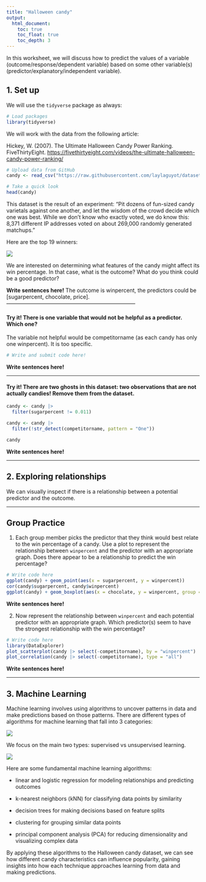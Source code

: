 ---
title: "Halloween candy"
output: 
  html_document:
    toc: true
    toc_float: true
    toc_depth: 3
---

In this worksheet, we will discuss how to predict the values of a variable (outcome/response/dependent variable) based on some other variable(s) (predictor/explanatory/independent variable).

## 1. Set up

We will use the `tidyverse` package as always:

```{r, warning = FALSE}
# Load packages
library(tidyverse)
```

We will work with the data from the following article:

Hickey, W. (2007). The Ultimate Halloween Candy Power Ranking. FiveThirtyEight. <https://fivethirtyeight.com/videos/the-ultimate-halloween-candy-power-ranking/>

```{r}
# Upload data from GitHub
candy <- read_csv("https://raw.githubusercontent.com/laylaguyot/datasets/main//Halloween-candy.csv")

# Take a quick look
head(candy)
```

This dataset is the result of an experiment: "Pit dozens of fun-sized candy varietals against one another, and let the wisdom of the crowd decide which one was best. While we don’t know who exactly voted, we do know this: 8,371 different IP addresses voted on about 269,000 randomly generated matchups."

Here are the top 19 winners:

![](https://pbs.twimg.com/media/FA6KdxlXsAAo7VI.jpg)

We are interested on determining what features of the candy might affect its win percentage. In that case, what is the outcome? What do you think could be a good predictor?

**Write sentences here!** The outcome is winpercent, the predictors could be [sugarpercent, chocolate, price]. ------------------------------------------------------------------------

#### **Try it! There is one variable that would not be helpful as a predictor. Which one?**

The variable not helpful would be competitorname (as each candy has only one winpercent). It is too specific.

```{r}
# Write and submit code here!

```

**Write sentences here!**

------------------------------------------------------------------------

#### **Try it! There are two ghosts in this dataset: two observations that are not actually candies! Remove them from the dataset.**

```{r}
candy <- candy |>
  filter(sugarpercent != 0.011)

candy <- candy |>
  filter(!str_detect(competitorname, pattern = "One"))

candy
```

**Write sentences here!**

------------------------------------------------------------------------

## 2. Exploring relationships

We can visually inspect if there is a relationship between a potential predictor and the outcome.

------------------------------------------------------------------------

## Group Practice

1.  Each group member picks the predictor that they think would best relate to the win percentage of a candy. Use a plot to represent the relationship between `winpercent` and the predictor with an appropriate graph. Does there appear to be a relationship to predict the win percentage?

```{r}
# Write code here
ggplot(candy) + geom_point(aes(x = sugarpercent, y = winpercent))
cor(candy$sugarpercent, candy$winpercent)
ggplot(candy) + geom_boxplot(aes(x = chocolate, y = winpercent, group = TRUE)) + facet_wrap(~chocolate)
```

**Write sentences here!**

2.  Now represent the relationship between `winpercent` and each potential predictor with an appropriate graph. Which predictor(s) seem to have the strongest relationship with the win percentage?

```{r}
# Write code here
library(DataExplorer)
plot_scatterplot(candy |> select(-competitorname), by = "winpercent")
plot_correlation(candy |> select(-competitorname), type = "all")
```

**Write sentences here!**

------------------------------------------------------------------------

## 3. Machine Learning

Machine learning involves using algorithms to uncover patterns in data and make predictions based on those patterns. There are different types of algorithms for machine learning that fall into 3 categories:

![](https://datasciencedojo.com/wp-content/uploads/ml-ds-algos.jpg)

We focus on the main two types: supervised vs unsupervised learning.

![](https://www.nimblework.com/wp-content/uploads/2021/02/Machine-learning-Supervised-and-Unsupervised.png)

Here are some fundamental machine learning algorithms:

-   linear and logistic regression for modeling relationships and predicting outcomes

-   k-nearest neighbors (kNN) for classifying data points by similarity

-   decision trees for making decisions based on feature splits

-   clustering for grouping similar data points

-   principal component analysis (PCA) for reducing dimensionality and visualizing complex data

By applying these algorithms to the Halloween candy dataset, we can see how different candy characteristics can influence popularity, gaining insights into how each technique approaches learning from data and making predictions.
